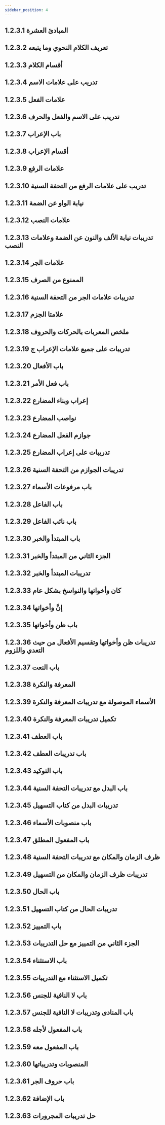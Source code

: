 ```yaml
---
sidebar_position: 4
---
```


## 1.2.3.1 المبادئ العشرة
<YouTube videoId='6mB9mME3xfY' opts={opts} />

## 1.2.3.2 تعريف الكلام النحوي وما يتبعه
<YouTube videoId='eY5-HWnqfdg' opts={opts} />

## 1.2.3.3 أقسام الكلام
<YouTube videoId='mJrHv0k9jTU' opts={opts} />

## 1.2.3.4 تدريب على علامات الاسم
<YouTube videoId='0_MGKMejerg' opts={opts} />

## 1.2.3.5 علامات الفعل
<YouTube videoId='IiQ6W5uS-gM' opts={opts} />

## 1.2.3.6 تدريب على الاسم والفعل والحرف
<YouTube videoId='evG08tgM8Xs' opts={opts} />

## 1.2.3.7 باب الإعراب
<YouTube videoId='5N8Ip60_ugQ' opts={opts} />

## 1.2.3.8 أقسام الإعراب
<YouTube videoId='IIWkWqKCvCE' opts={opts} />

## 1.2.3.9 علامات الرفع
<YouTube videoId='ELkff_5IEFg' opts={opts} />

## 1.2.3.10 تدريب على علامات الرفع من التحفة السنية
<YouTube videoId='tO62vaQWnXg' opts={opts} />

## 1.2.3.11 نيابة الواو عن الضمة
<YouTube videoId='vTtkE7C3vFA' opts={opts} />

## 1.2.3.12 علامات النصب
<YouTube videoId='6ghTlzovigw' opts={opts} />

## 1.2.3.13 تدريبات نيابة الألف والنون عن الضمة وعلامات النصب
<YouTube videoId='hl334fAMjl4' opts={opts} />

## 1.2.3.14 علامات الجر
<YouTube videoId='zWrDM8FMZZ8' opts={opts} />

## 1.2.3.15 الممنوع من الصرف
<YouTube videoId='cx6VIq0ZifA' opts={opts} />

## 1.2.3.16 تدريبات علامات الجر من التحفة السنية
<YouTube videoId='AbROte5L4YU' opts={opts} />

## 1.2.3.17 علامتا الجزم
<YouTube videoId='MsmktxiFXyI' opts={opts} />

## 1.2.3.18 ملخص المعربات بالحركات والحروف
<YouTube videoId='wetLbPRkK9U' opts={opts} />

## 1.2.3.19 تدريبات على جميع علامات الإعراب ج
<YouTube videoId='sw0w2MnoR4I' opts={opts} />

## 1.2.3.20 باب الأفعال
<YouTube videoId='HCeK94gob94' opts={opts} />

## 1.2.3.21 باب فعل الأمر
<YouTube videoId='YJgQ_0mwexM' opts={opts} />

## 1.2.3.22 إعراب وبناء المضارع
<YouTube videoId='jeYPP5lwVsg' opts={opts} />

## 1.2.3.23 نواصب المضارع
<YouTube videoId='LAheVN8IiRc' opts={opts} />

## 1.2.3.24 جوازم الفعل المضارع
<YouTube videoId='xYIfHVdkcbo' opts={opts} />

## 1.2.3.25 تدريبات على إعراب المضارع
<YouTube videoId='7pjgu-UtZBI' opts={opts} />

## 1.2.3.26 تدريبات الجوازم من التحفة السنية
<YouTube videoId='zCxWVoaOGuU' opts={opts} />

## 1.2.3.27 باب مرفوعات الأسماء
<YouTube videoId='0nbFp1jP46Q' opts={opts} />

## 1.2.3.28 باب الفاعل
<YouTube videoId='mqoEDn-tlDk' opts={opts} />

## 1.2.3.29 باب نائب الفاعل
<YouTube videoId='sqT7TT08jyc' opts={opts} />

## 1.2.3.30 باب المبتدأ والخبر
<YouTube videoId='Q4sqeEbElbg' opts={opts} />

## 1.2.3.31 الجزء الثاني من المبتدأ والخبر
<YouTube videoId='MwP53ttVCeY' opts={opts} />

## 1.2.3.32 تدريبات المبتدأ والخبر
<YouTube videoId='my3T8iwzEiU' opts={opts} />

## 1.2.3.33 كان وأخواتها والنواسخ بشكل عام
<YouTube videoId='5mkZ4f3xNtM' opts={opts} />

## 1.2.3.34 إنَّ وأخواتها
<YouTube videoId='PS_CjBZ1bFg' opts={opts} />

## 1.2.3.35 باب ظن وأخواتها
<YouTube videoId='Ui42ZCOkMIk' opts={opts} />

## 1.2.3.36 تدريبات ظن وأخواتها وتقسيم الأفعال من حيث التعدي واللزوم
<YouTube videoId='wZSDyVl1904' opts={opts} />

## 1.2.3.37 باب النعت
<YouTube videoId='8Idfh04S8CM' opts={opts} />

## 1.2.3.38 المعرفة والنكرة
<YouTube videoId='uaeZdEKCDHQ' opts={opts} />

## 1.2.3.39 الأسماء الموصولة مع تدريبات المعرفة والنكرة
<YouTube videoId='4bJ5p8sWbfo' opts={opts} />

## 1.2.3.40 تكميل تدريبات المعرفة والنكرة
<YouTube videoId='JHp2cm2ueyQ' opts={opts} />

## 1.2.3.41 باب العطف
<YouTube videoId='RrdZBWNPyew' opts={opts} />

## 1.2.3.42 باب تدريبات العطف
<YouTube videoId='t6Kz9Tp0-vk' opts={opts} />

## 1.2.3.43 باب التوكيد
<YouTube videoId='2XWymkWbOzY' opts={opts} />

## 1.2.3.44 باب البدل مع تدريبات التحفة السنية
<YouTube videoId='J6tKAyTMiS4' opts={opts} />

## 1.2.3.45 تدريبات البدل من كتاب التسهيل
<YouTube videoId='X_7qmWZloog' opts={opts} />

## 1.2.3.46 باب منصوبات الأسماء
<YouTube videoId='yA_qcGHYrCA' opts={opts} />

## 1.2.3.47 باب المفعول المطلق
<YouTube videoId='pAXl9dlfMoM' opts={opts} />

## 1.2.3.48 ظرف الزمان والمكان مع تدريبات التحفة السنية
<YouTube videoId='ka76_lnrspU' opts={opts} />

## 1.2.3.49 تدريبات ظرف الزمان والمكان من التسهيل
<YouTube videoId='CBHt9FG8C7Y' opts={opts} />

## 1.2.3.50 باب الحال
<YouTube videoId='bxVjDSojhrw' opts={opts} />

## 1.2.3.51 تدريبات الحال من كتاب التسهيل
<YouTube videoId='IYGDHa97_Z8' opts={opts} />

## 1.2.3.52 باب التمييز
<YouTube videoId='p1mdbCaSEh8' opts={opts} />

## 1.2.3.53 الجزء الثاني من التمييز مع حل التدريبات
<YouTube videoId='-Q1uu0XVd-A' opts={opts} />

## 1.2.3.54 باب الاستثناء
<YouTube videoId='gXCvmm357bQ' opts={opts} />

## 1.2.3.55 تكميل الاستثناء مع التدريبات
<YouTube videoId='IxbS9aLXfFQ' opts={opts} />

## 1.2.3.56 باب لا النافية للجنس
<YouTube videoId='AKhYLHywtUo' opts={opts} />

## 1.2.3.57 باب المنادى وتدريبات لا النافية للجنس
<YouTube videoId='W6ZSXWd5x2I' opts={opts} />

## 1.2.3.58 باب المفعول لأجله
<YouTube videoId='FWnlkiCo3d0' opts={opts} />

## 1.2.3.59 باب المفعول معه
<YouTube videoId='IdcaymHx0co' opts={opts} />

## 1.2.3.60 المنصوبات وتدريباتها
<YouTube videoId='-a4EAaXY9hw' opts={opts} />

## 1.2.3.61 باب حروف الجر
<YouTube videoId='YfY2CIrfx4s' opts={opts} />

## 1.2.3.62 باب الإضافة
<YouTube videoId='eGMoZAp0joo' opts={opts} />

## 1.2.3.63 حل تدريبات المجرورات
<YouTube videoId='epsNJgAY_RA' opts={opts} />
